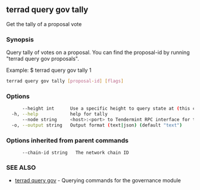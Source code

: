 ## terrad query gov tally

Get the tally of a proposal vote

### Synopsis

Query tally of votes on a proposal. You can find
the proposal-id by running "terrad query gov proposals".

Example:
$ terrad query gov tally 1

```sh Terrad
terrad query gov tally [proposal-id] [flags]
```

### Options

```sh Terrad
      --height int      Use a specific height to query state at (this can error if the node is pruning state)
  -h, --help            help for tally
      --node string     <host>:<port> to Tendermint RPC interface for this chain (default "tcp://localhost:26657")
  -o, --output string   Output format (text|json) (default "text")
```

### Options inherited from parent commands

```
      --chain-id string   The network chain ID
```

### SEE ALSO

* [terrad query gov](terrad_query_gov.md)	 - Querying commands for the governance module


